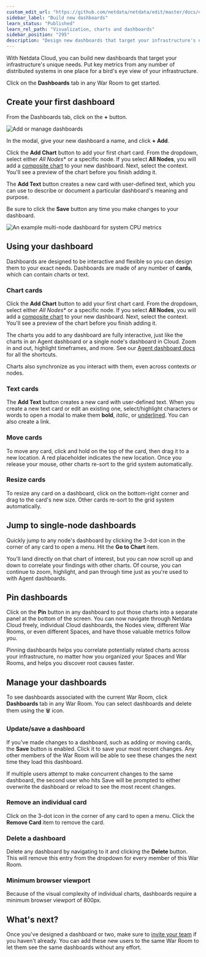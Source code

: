 ```yaml
---
custom_edit_url: "https://github.com/netdata/netdata/edit/master/docs/cloud/visualize/dashboards.md"
sidebar_label: "Build new dashboards"
learn_status: "Published"
learn_rel_path: "Visualization, charts and dashboards"
sidebar_position: "295"
description: "Design new dashboards that target your infrastructure's unique needs and share them with your team fortargeted visual anomaly detection or incident response."
---
```



With Netdata Cloud, you can build new dashboards that target your infrastructure's unique needs. Put key metrics from
any number of distributed systems in one place for a bird's eye view of your infrastructure.

Click on the **Dashboards** tab in any War Room to get started.

## Create your first dashboard

From the Dashboards tab, click on the **+** button.

![Add or manage
dashboards](https://user-images.githubusercontent.com/1153921/108529360-a2145d00-7291-11eb-814b-2ea3303beb64.png)

In the modal, give your new dashboard a name, and click **+ Add**.

Click the **Add Chart** button to add your first chart card. From the dropdown, select either *All Nodes** or a specific
node. If you select **All Nodes**, you will add a [composite chart](/docs/cloud/visualize/overview#composite-charts) to
your new dashboard. Next, select the context. You'll see a preview of the chart before you finish adding it.

The **Add Text** button creates a new card with user-defined text, which you can use to describe or document a
particular dashboard's meaning and purpose.

Be sure to click the **Save** button any time you make changes to your dashboard.

![An example multi-node dashboard for system CPU
metrics](https://user-images.githubusercontent.com/1153921/108526381-4f857180-728e-11eb-9d65-1613e60891a5.png)

## Using your dashboard

Dashboards are designed to be interactive and flexible so you can design them to your exact needs. Dashboards are made
of any number of **cards**, which can contain charts or text.

### Chart cards

Click the **Add Chart** button to add your first chart card. From the dropdown, select either *All Nodes** or a specific
node. If you select **All Nodes**, you will add a [composite chart](/docs/cloud/visualize/overview#composite-charts) to
your new dashboard. Next, select the context. You'll see a preview of the chart before you finish adding it.

The charts you add to any dashboard are fully interactive, just like the charts in an Agent dashboard or a single node's
dashboard in Cloud. Zoom in and out, highlight timeframes, and more. See our 
[Agent dashboard docs](https://learn.netdata.cloud/docs/agent/web#using-charts) for all the shortcuts.

Charts also synchronize as you interact with them, even across contexts _or_ nodes.

### Text cards

The **Add Text** button creates a new card with user-defined text. When you create a new text card or edit an existing
one, select/highlight characters or words to open a modal to make them **bold**, _italic_, or <ins>underlined</ins>. You
can also create a link.

### Move cards

To move any card, click and hold on the top of the card, then drag it to a new location. A red placeholder indicates the
new location. Once you release your mouse, other charts re-sort to the grid system automatically.

### Resize cards

To resize any card on a dashboard, click on the bottom-right corner and drag to the card's new size. Other cards re-sort
to the grid system automatically.

## Jump to single-node dashboards

Quickly jump to any node's dashboard by clicking the 3-dot icon in the corner of any card to open a menu. Hit the **Go
to Chart** item.

You'll land directly on that chart of interest, but you can now scroll up and down to correlate your findings with other
charts. Of course, you can continue to zoom, highlight, and pan through time just as you're used to with Agent
dashboards.

## Pin dashboards

Click on the **Pin** button in any dashboard to put those charts into a separate panel at the bottom of the screen. You
can now navigate through Netdata Cloud freely, individual Cloud dashboards, the Nodes view, different War Rooms, or even
different Spaces, and have those valuable metrics follow you.

Pinning dashboards helps you correlate potentially related charts across your infrastructure, no matter how you
organized your Spaces and War Rooms, and helps you discover root causes faster.

## Manage your dashboards

To see dashboards associated with the current War Room, click **Dashboards** tab in any War Room. You can select
dashboards and delete them using the 🗑️ icon.

### Update/save a dashboard

If you've made changes to a dashboard, such as adding or moving cards, the **Save** button is enabled. Click it to save
your most recent changes. Any other members of the War Room will be able to see these changes the next time they load
this dashboard.

If multiple users attempt to make concurrent changes to the same dashboard, the second user who hits Save will be
prompted to either overwrite the dashboard or reload to see the most recent changes.

### Remove an individual card

Click on the 3-dot icon in the corner of any card to open a menu. Click the **Remove Card** item to remove the card.

### Delete a dashboard

Delete any dashboard by navigating to it and clicking the **Delete** button. This will remove this entry from the
dropdown for every member of this War Room.

### Minimum browser viewport

Because of the visual complexity of individual charts, dashboards require a minimum browser viewport of 800px.

## What's next?

Once you've designed a dashboard or two, make sure
to [invite your team](/docs/nightly/getting-started/invite-your-team) if
you haven't already. You can add these new users to the same War Room to let them see the same dashboards without any
effort.
